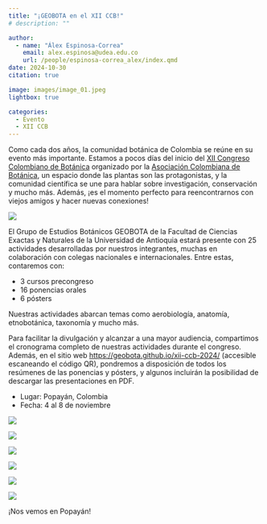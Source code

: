```yaml
---
title: "¡GEOBOTA en el XII CCB!"
# description: ""

author: 
  - name: "Álex Espinosa-Correa"
    email: alex.espinosa@udea.edu.co
    url: /people/espinosa-correa_alex/index.qmd
date: 2024-10-30
citation: true

image: images/image_01.jpeg
lightbox: true

categories:
  - Evento
  - XII CCB
---
```


Como cada dos años, la comunidad botánica de Colombia se reúne en su evento más importante. Estamos a pocos días del inicio del [XII Congreso Colombiano de Botánica](http://congresobotanica.org) organizado por la [Asociación Colombiana de Botánica](https://asociacioncolombianadebotanica.com), un espacio donde las plantas son las protagonistas, y la comunidad científica se une para hablar sobre investigación, conservación y mucho más. Además, ¡es el momento perfecto para reencontrarnos con viejos amigos y hacer nuevas conexiones!

![](images/image_01.jpeg){fig-align="center" group="my-gallery" fig-alt="Imagen promocional de GEOBOTA en el XII Congreso Colombiano de Botánica. El texto principal dice: 'GEOBOTA en el XII Congreso Colombiano de Botánica. Participaremos en el congreso con diversas actividades de investigación desarrolladas por nuestros integrantes. ¡Te invitamos a conocerlas!' En la parte inferior aparece el logo de GEOBOTA."}

El Grupo de Estudios Botánicos GEOBOTA de la Facultad de Ciencias Exactas y Naturales de la Universidad de Antioquia estará presente con 25 actividades desarrolladas por nuestros integrantes, muchas en colaboración con colegas nacionales e internacionales. Entre estas, contaremos con:

-   3 cursos precongreso 
-   16 ponencias orales 
-   6 pósters

Nuestras actividades abarcan temas como aerobiología, anatomía, etnobotánica, taxonomía y mucho más.

Para facilitar la divulgación y alcanzar a una mayor audiencia, compartimos el cronograma completo de nuestras actividades durante el congreso. Además, en el sitio web <https://geobota.github.io/xii-ccb-2024/> (accesible escaneando el código QR), pondremos a disposición de todos los resúmenes de las ponencias y pósters, y algunos incluirán la posibilidad de descargar las presentaciones en PDF.

-   Lugar: Popayán, Colombia
-   Fecha: 4 al 8 de noviembre

::: {layout-ncol=2}

![](images/image_02.jpeg){group="my-gallery" fig-alt="Imagen donde se muestran las actividades de GEOBOTA en el XII Congreso Colombiano de Botánica durante noviembre 2, 3, y 4."}

![](images/image_03.jpeg){group="my-gallery" fig-alt="Imagen donde se muestran las actividades de GEOBOTA en el XII Congreso Colombiano de Botánica durante noviembre 5."}

![](images/image_04.jpeg){group="my-gallery" fig-alt="Imagen donde se muestran las actividades de GEOBOTA en el XII Congreso Colombiano de Botánica durante noviembre 6."}

![](images/image_05.jpeg){group="my-gallery" fig-alt="Imagen donde se muestran las actividades de GEOBOTA en el XII Congreso Colombiano de Botánica durante noviembre 7."}

![](images/image_06.jpeg){group="my-gallery" fig-alt="Imagen donde se muestran las actividades de GEOBOTA en el XII Congreso Colombiano de Botánica durante noviembre 8."}

![](images/image_07.jpeg){group="my-gallery" fig-alt="Imagen de GEOBOTA en el XII Congreso Colombiano de Botánica. El texto dice: 'Consulta toda la información sobre las actividades en geobota.github.io o escanea el código QR.' Incluye un código QR para acceder al sitio web de GEOBOTA."}

:::

¡Nos vemos en Popayán!
